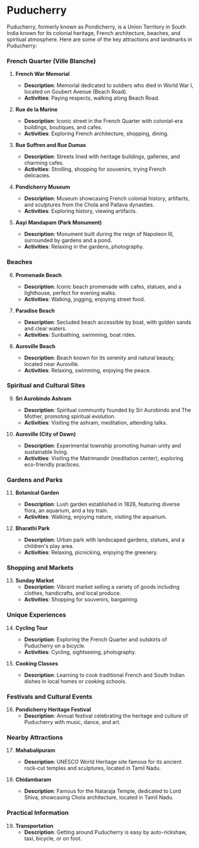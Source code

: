 # Puducherry

Puducherry, formerly known as Pondicherry, is a Union Territory in South India known for its colonial heritage, French architecture, beaches, and spiritual atmosphere. Here are some of the key attractions and landmarks in Puducherry:

### French Quarter (Ville Blanche)

1. **French War Memorial**
   - **Description**: Memorial dedicated to soldiers who died in World War I, located on Goubert Avenue (Beach Road).
   - **Activities**: Paying respects, walking along Beach Road.

2. **Rue de la Marine**
   - **Description**: Iconic street in the French Quarter with colonial-era buildings, boutiques, and cafes.
   - **Activities**: Exploring French architecture, shopping, dining.

3. **Rue Suffren and Rue Dumas**
   - **Description**: Streets lined with heritage buildings, galleries, and charming cafes.
   - **Activities**: Strolling, shopping for souvenirs, trying French delicacies.

4. **Pondicherry Museum**
   - **Description**: Museum showcasing French colonial history, artifacts, and sculptures from the Chola and Pallava dynasties.
   - **Activities**: Exploring history, viewing artifacts.

5. **Aayi Mandapam (Park Monument)**
   - **Description**: Monument built during the reign of Napoleon III, surrounded by gardens and a pond.
   - **Activities**: Relaxing in the gardens, photography.

### Beaches

6. **Promenade Beach**
   - **Description**: Iconic beach promenade with cafes, statues, and a lighthouse, perfect for evening walks.
   - **Activities**: Walking, jogging, enjoying street food.

7. **Paradise Beach**
   - **Description**: Secluded beach accessible by boat, with golden sands and clear waters.
   - **Activities**: Sunbathing, swimming, boat rides.

8. **Auroville Beach**
   - **Description**: Beach known for its serenity and natural beauty, located near Auroville.
   - **Activities**: Relaxing, swimming, enjoying the peace.

### Spiritual and Cultural Sites

9. **Sri Aurobindo Ashram**
   - **Description**: Spiritual community founded by Sri Aurobindo and The Mother, promoting spiritual evolution.
   - **Activities**: Visiting the ashram, meditation, attending talks.

10. **Auroville (City of Dawn)**
    - **Description**: Experimental township promoting human unity and sustainable living.
    - **Activities**: Visiting the Matrimandir (meditation center), exploring eco-friendly practices.

### Gardens and Parks

11. **Botanical Garden**
    - **Description**: Lush garden established in 1826, featuring diverse flora, an aquarium, and a toy train.
    - **Activities**: Walking, enjoying nature, visiting the aquarium.

12. **Bharathi Park**
    - **Description**: Urban park with landscaped gardens, statues, and a children's play area.
    - **Activities**: Relaxing, picnicking, enjoying the greenery.

### Shopping and Markets

13. **Sunday Market**
    - **Description**: Vibrant market selling a variety of goods including clothes, handicrafts, and local produce.
    - **Activities**: Shopping for souvenirs, bargaining.

### Unique Experiences

14. **Cycling Tour**
    - **Description**: Exploring the French Quarter and outskirts of Puducherry on a bicycle.
    - **Activities**: Cycling, sightseeing, photography.

15. **Cooking Classes**
    - **Description**: Learning to cook traditional French and South Indian dishes in local homes or cooking schools.

### Festivals and Cultural Events

16. **Pondicherry Heritage Festival**
    - **Description**: Annual festival celebrating the heritage and culture of Puducherry with music, dance, and art.

### Nearby Attractions

17. **Mahabalipuram**
    - **Description**: UNESCO World Heritage site famous for its ancient rock-cut temples and sculptures, located in Tamil Nadu.

18. **Chidambaram**
    - **Description**: Famous for the Nataraja Temple, dedicated to Lord Shiva, showcasing Chola architecture, located in Tamil Nadu.

### Practical Information

19. **Transportation**
    - **Description**: Getting around Puducherry is easy by auto-rickshaw, taxi, bicycle, or on foot.

